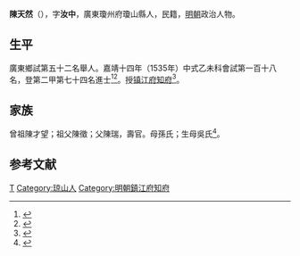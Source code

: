 {{Otheruses|other=名为陈天然的其他人物|陈天然}}
{{明清人物信息框
| 姓名 = 陳天然
| 原名 =
| 圖片名稱= 
| 圖片大小 =
| 圖片說明 = 
| 最高職務 =
| 國家 = 大明 
| 爵位 =
| 籍貫 = 廣東瓊州府瓊山縣
| 族裔 = 
| 字號 = 
| 諡號 =
| 出生日期 = 生年不詳
| 出生地點 = <!---廣東瓊州府瓊山縣--->
| 逝世日期 = 卒年不詳 
| 逝世地點 =
| 墓葬 =
| 配偶 = 
| 親屬 = 
| 出身 =
* 嘉靖十四年乙未科進士出身
| 經歷 =
| 著作 =  
}}
'''陳天然'''（{{bd|？||？|catIdx=}}），字'''汝中'''，廣東瓊州府瓊山縣人，民籍，[[明朝|明朝]]政治人物。

== 生平 ==
廣東鄉試第五十二名舉人。嘉靖十四年（1535年）中式乙未科會試第一百十八名，登第二甲第七十四名進士<ref>{{Cite book|title=《皇明贡举考》卷五|author=[[张朝瑞|张朝瑞]]|publisher=《续修四库全书》史部第828册|year=|isbn=|location=|pages=}}</ref><ref>{{Cite book|title=贡举志五种 上|author=鲁小俊，江俊伟著|publisher=武汉大学出版社|year=2009|isbn=978-7-307-07043-1|location=武汉|pages=}}</ref>。授[[镇江府|镇江府]][[知府|知府]]<ref>{{cite news|title=海南历代进士名表|url=http://www.hnszw.org.cn/data/news/2009/06/44121/|accessdate=2013-08-05|newspaper=海南史志网|archive-url=https://web.archive.org/web/20131203012302/http://www.hnszw.org.cn/data/news/2009/06/44121/|archive-date=2013-12-03|dead-url=yes}}</ref>。

== 家族 ==
曾祖陳才望；祖父陳徵；父陳瑞，壽官。母孫氏；生母吳氏<ref>{{Cite book|title=天一阁藏明代科举录选刊 登科录 点校本|author=龚延明主编|publisher=宁波出版社|year=2016|isbn=978-7-5526-2320-8|location=宁波|pages=|quote=《天一閣藏明代科舉錄選刊.登科錄》之《嘉靖十四年乙未科進士登科錄》}}</ref>。

== 参考文献 ==
{{reflist}}

{{嘉靖十四年乙未科殿試金榜}}

{{Authority control}}

{{DEFAULTSORT:Chen陳}}
[[Category:陈姓|T]]
[[Category:琼山人|Category:琼山人]]
[[Category:明朝鎮江府知府|Category:明朝鎮江府知府]]